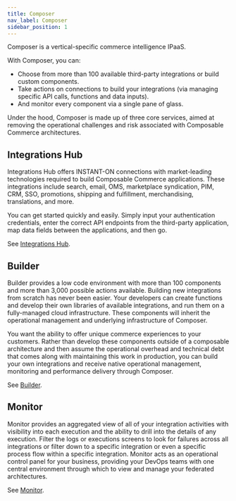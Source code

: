 ```yaml
---
title: Composer
nav_label: Composer
sidebar_position: 1
---
```


Composer is a vertical-specific commerce intelligence IPaaS. 

With Composer, you can:

- Choose from more than 100 available third-party integrations or build custom components.
- Take actions on connections to build your integrations (via managing specific API calls, functions and data inputs).
- And monitor every component via a single pane of glass.

Under the hood, Composer is made up of three core services, aimed at removing the operational challenges and risk associated with Composable Commerce architectures.

## Integrations Hub

Integrations Hub offers INSTANT-ON connections with market-leading technologies required to build Composable Commerce applications. These integrations include search, email, OMS, marketplace syndication, PIM, CRM, SSO, promotions, shipping and fulfillment, merchandising, translations, and more.

You can get started quickly and easily. Simply input your authentication credentials, enter the correct API endpoints from the third-party application, map data fields between the applications, and then go.

See [Integrations Hub](/docs/composer/integration-hub/integrations-hub).

## Builder

Builder provides a low code environment with more than 100 components and more than 3,000 possible actions available. Building new integrations from scratch has never been easier. Your developers can create functions and develop their own libraries of available integrations, and run them on a fully-managed cloud infrastructure. These components will inherit the operational management and underlying infrastructure of Composer.

You want the ability to offer unique commerce experiences to your customers. Rather than develop these components outside of a composable architecture and then assume the operational overhead and technical debt that comes along with maintaining this work in production, you can build your own integrations and receive native operational management, monitoring and performance delivery through Composer.

See [Builder](/docs/composer/builder/overview).

## Monitor

Monitor provides an aggregated view of all of your integration activities with visibility into each execution and the ability to drill into the details of any execution. Filter the logs or executions screens to look for failures across all integrations or filter down to a specific integration or even a specific process flow within a specific integration. Monitor acts as an operational control panel for your business, providing your DevOps teams with one central environment through which to view and manage your federated architectures.

See [Monitor](/docs/composer/monitor/logging).
